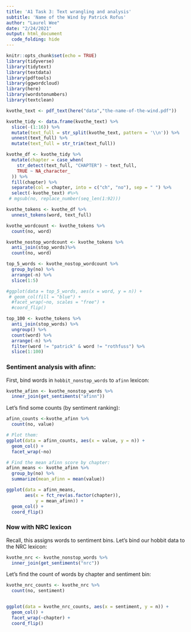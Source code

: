 ```yaml
---
title: 'A1 Task 3: Text wrangling and analysis'
subtitle: 'Name of the Wind by Patrick Rofus'
author: "Laurel Wee"
date: "2/24/2021"
output: html_document
  code_folding: hide
---
```


```r
knitr::opts_chunk$set(echo = TRUE)
library(tidyverse)
library(tidytext)
library(textdata)
library(pdftools)
library(ggwordcloud)
library(here)
library(wordstonumbers)
library(textclean)
```

```r
kvothe_text <- pdf_text(here("data","the-name-of-the-wind.pdf"))
```


```r
kvothe_tidy <- data.frame(kvothe_text) %>% 
  slice(-(1:16)) %>% 
  mutate(text_full = str_split(kvothe_text, pattern = '\\n')) %>% 
  unnest(text_full) %>% 
  mutate(text_full = str_trim(text_full)) 
```

```r
kvothe_df <- kvothe_tidy %>% 
  mutate(chapter = case_when(
    str_detect(text_full, "CHAPTER") ~ text_full,
    TRUE ~ NA_character_
  )) %>% 
  fill(chapter) %>% 
  separate(col = chapter, into = c("ch", "no"), sep = " ") %>% 
  select(-kvothe_text) #%>% 
 # mgsub(no, replace_number(seq_len(1:92)))
```
```r
kvothe_tokens <- kvothe_df %>% 
  unnest_tokens(word, text_full)
```

```r
kvothe_wordcount <- kvothe_tokens %>% 
  count(no, word) 

kvothe_nostop_wordcount <- kvothe_tokens %>% 
  anti_join(stop_words)%>% 
  count(no, word)

top_5_words <- kvothe_nostop_wordcount %>% 
  group_by(no) %>% 
  arrange(-n) %>% 
  slice(1:5)
```
```r
#ggplot(data = top_5_words, aes(x = word, y = n)) +
 # geom_col(fill = "blue") +
  #facet_wrap(~no, scales = "free") +
  #coord_flip()
```
```r
top_100 <- kvothe_tokens %>% 
  anti_join(stop_words) %>% 
  ungroup() %>% 
  count(word) %>% 
  arrange(-n) %>% 
  filter(word != "patrick" & word != "rothfuss") %>% 
  slice(1:100)
```
### Sentiment analysis with afinn: 

First, bind words in `hobbit_nonstop_words` to `afinn` lexicon:
```r
kvothe_afinn <- kvothe_nonstop_words %>% 
  inner_join(get_sentiments("afinn"))
```

Let's find some counts (by sentiment ranking):
```r
afinn_counts <-kvothe_afinn %>% 
  count(no, value)

# Plot them: 
ggplot(data = afinn_counts, aes(x = value, y = n)) +
  geom_col() +
  facet_wrap(~no)

# Find the mean afinn score by chapter: 
afinn_means <- kvothe_afinn %>% 
  group_by(no) %>% 
  summarize(mean_afinn = mean(value))

ggplot(data = afinn_means, 
       aes(x = fct_rev(as.factor(chapter)), 
           y = mean_afinn)) +
  geom_col() +
  coord_flip()
```

### Now with NRC lexicon

Recall, this assigns words to sentiment bins. Let's bind our hobbit data to the NRC lexicon: 

```r
kvothe_nrc <- kvothe_nonstop_words %>% 
  inner_join(get_sentiments("nrc"))
```
Let's find the count of words by chapter and sentiment bin: 

```r
kvothe_nrc_counts <- kvothe_nrc %>% 
  count(no, sentiment)


ggplot(data = kvothe_nrc_counts, aes(x = sentiment, y = n)) +
  geom_col() +
  facet_wrap(~chapter) +
  coord_flip()
```
